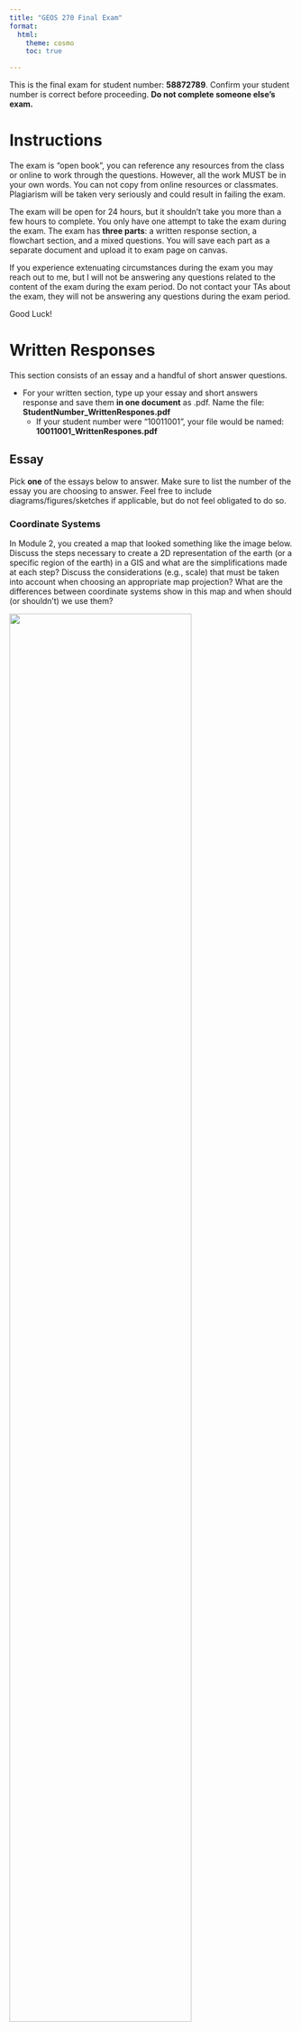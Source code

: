 ```yaml
---
title: "GEOS 270 Final Exam"
format:
  html:
    theme: cosmo
    toc: true

---
```



This is the final exam for student number: **58872789**.  Confirm your student number is correct before proceeding.  **Do not complete someone else's exam.** 


# Instructions

The exam is "open book", you can reference any resources from the class or online to work through the questions. However, all the work MUST be in your own words. You can not copy from online resources or classmates. Plagiarism will be taken very seriously and could result in failing the exam.

The exam will be open for 24 hours, but it shouldn't take you more than a few hours to complete.  You only have one attempt to take the exam during the exam.  The exam has **three parts**: a written response section, a flowchart section, and a mixed questions.  You will save each part as a separate document and upload it to exam page on canvas.

If you experience extenuating circumstances during the exam you may reach out to me, but I will not be answering any questions related to the content of the exam during the exam period. Do not contact your TAs about the exam, they will not be answering any questions during the exam period.

Good Luck!


# Written Responses

This section consists of an essay and a handful of short answer questions.

* For your written section, type up your essay and short answers response and save them **in one document** as .pdf.  Name the file: **StudentNumber_WrittenRespones.pdf**
    * If your student number were "10011001", your file would be named: **10011001_WrittenRespones.pdf**


## Essay

Pick **one** of the essays below to answer.  Make sure to list the number of the essay you are choosing to answer.  Feel free to include diagrams/figures/sketches if applicable, but do not feel obligated to do so.



### Coordinate Systems

In Module 2, you created a map that looked something like the image below. Discuss the steps necessary to create a 2D representation of the earth (or a specific region of the earth) in a GIS and what are the simplifications made at each step?  Discuss the considerations (e.g., scale) that must be taken into account when choosing an appropriate map projection?  What are the differences between coordinate systems show in this map and when should (or shouldn't) we use them?

![](images/Coordinate_System_Comparison.png){width=80%}








### Data Models

In Module 4, you assessed the relationship between housing cost and vegetation cover and created a map that looked something like the image below.  Discuss the key differences between raster and vector data; what type(s) of phenomena they are best suited to represent, and what does the term 'resolution' describe in the context of these data models, and how is resolution related to, and different from, the concept of scale?  How did you make use of both raster and vector data to investigate the relationship between housing cost and vegetation cover in Vancouver?

![](images/Van_NDVI_Map.png){width=80%}








## Short Answer

You can answer these questions briefly in sentence or bullet point format.




### Autocorrelation

What is spatial auto-correlation and what are two analysis tools we covered that use spatial auto-correlation create a continuous field from discrete point observations?









### Vector Tools

Compare and contrast the clip and intersect tools.  Which of these tools (clip or intersect) did we use to identify the population at risk from a Tsunami in Port Alberni?  Could we have used the other tool (clip or intersect) instead?





### Select by Attribute

The table below contains a list records for different trees in an area.  The select by attribute tool can be used to query records in a table. For example, if I needed to find all the maple trees , I could select:\n\n<p><strong>Where:</strong> Species = Maple</p>




How would you use the select by attribute tool in ArcGIS Pro to select all the dogwood and pine trees over 5 m tall from the table above? Write out the query as it would be structured in the select by attribute tool, you can see the text above for a hint on how to format your answer. How many records would your query return?


|   A   | B | C |
|-------|--:|--:|
|Dogwood|  5| 50|
|Dogwood|  6| 75|
|Pine   | 20| 35|
|Pine   | 25| 45|
|Oak    | 10| 30|
|Maple  | 35| 60|







### File Size vs. Resolution
    
You have two raster images that cover the exact same area (same extent).  Raster image 'A' is a DEM (one band) and a cell size of 100 m.  Raster image 'B' is an RGB color image (three bands) and a cell size of 25 m.  If raster A has a file size of 10 mb (megabytes), what is the approximate file size of layer B in mb?",







# Flowchart 

Create a flow chart to represent the analysis steps you would need to conduct to answer the following question. Either draw your flowchart by hand, use this [online tool](https://app.diagrams.net/), or use another software package (eg. power point, etc.) and upload it here. Use appropriate symbology to differentiate between layers (inputs/ intermediate layers /outputs) and processes and use arrows to connect them. You can include a written response as well to further explain steps/choices in your model if you wish.

* Save the file as either a .pdf, png, or jpg and name it as follows: **StudentNumber_Flowchart.pdf**
  * If your student number were "10011001", your file would be named: **10011001_FlowChart.pdf**, **10011001_FlowChart.png**, or **10011001_FlowChart.jpg**, depending on the file type you chose.
* Make sure to upload the flowchart as a separate file.  Do not include it in your written answers or it **will not be marked**.



### Locations for an Ecotourism Resort

An investor wishes to develop a new eco-tourism resort for wildlife sightseeing in Northern BC. You have been hired as a GIS consultant to identify several candidate areas for building the resort. The ideal location must meet the following criteria:

* Within 50 km of an air strip, but more than 15 km from one.
* Within wolf, grizzly bear, and caribou's geographic ranges.
* On privately owned land (i.e. not First Nations or Government).
* Within low slope areas (slope < 5%).
* Below 2000m elevation.

You have the following data to work with. Create a flowchart to show how you would go about identifying potential resort locations.



|     A      |   B   | C  |         D          |                            E                             |
|------------|-------|----|--------------------|----------------------------------------------------------|
|Airstrips   |Points |.csv|WGS 1984            |Locations of existing air strips                          |
|DEM         |Raster |.tif|BC Albers Equal Area|Elevation                                                 |
|Wolf        |Polygon|.shp|BC Albers Equal Area|Wolf Population Range                                     |
|Bear        |Polygon|.shp|BC Albers Equal Area|Grizzly Population RangeBlack Bear Population Range       |
|Caribou     |Polygon|.shp|BC Albers Equal Area|Caribou Population Range                                  |
|Land Parcels|Polygon|.shp|BC Albers Equal Area|Land Ownership Type(First Nations / Government / Private) |







# Mixed Questions

For these questions, download the answer sheet for your exam, which can be found [here](https://github.com/GEOS270/FinalExam/raw/main/sheets/0_AnswerSheet.zip).  

* It is **very important** make sure the file is named and formatted properly **before** you upload it.  
    * It should be formatted as follows: **StudentNumber_AnswerSheet.csv** .  
    * If your student number were "10011001", your file would be named: **10011001_AnswerSheet.csv**
  
* **Do not** upload the answer sheet as a .numbers, .xls, or any other type of file.   Only upload a .csv file for your answer sheet.
    * Canvas will convert .numbers, .xls, etc to a .pdf and which cannot be graded automatically.  
    * Answer sheets that cannot be graded automatically will incur a significant penalty.

* The answer sheet file is already named and formatted properly for you, but if you accidentally save in a different format need help exporting a .csv file, you can refer to the following instructions:
    * For the [Numbers](https://support.apple.com/en-ca/guide/numbers/tan3b922d4ad/mac) application on a Mac 
    * For [Excel](https://support.microsoft.com/en-au/office/save-a-workbook-to-text-format-txt-or-csv-3e9a9d6c-70da-4255-aa28-fcacf1f081e6) on Windows.





## Matching

Match the numbered items to the values from the answer bank.  Some answers may be used more than once.  Only type the letter corresponding to you choice on your answer sheet.  **Do not** type out the full word, only type the letter corresponding to the answer.  Answers are not case sensitive.

**1**	
Match the following data to their corresponding measurement scale:

Answer Bank: **a** Ratio	**b** Interval	**c** Nominal	**d** Ordinal	

 * **1.0**	
Monthly Income


 * **1.1**	
Temperature (Celsius)


 * **1.2**	
Colors


 * **1.3**	
Age


 * **1.4**	
Colors


 * **1.5**	
Dog Size (Small/Medium/Large)


 * **1.6**	
Monthly Income


 * **1.7**	
Tree Species




## Fill in the Blanks

Enter the words or phrases that best complete the statement.  Blanks are labelled with with an numeric code in brackets (e.g., [11.1]) which has a corresponding slot in your answer sheet.  Spelling does not need to be exact, but **make sure** to type out acronyms/abbreviations. For example, if the answer is *Geographic Information Science* but you entered **GIS**, your answer will be marked as incorrect.

**2**	
[  <sub>2.0</sub>  ] is the process of assigning spatial [  <sub>2.1</sub>  ] to images like scanned historical maps.

**3**	
[  <sub>3.0</sub>  ] is a branch of [  <sub>3.1</sub>  ] that deals with the nature of right and wrong.

**4**	
The [  <sub>4.0</sub>  ] arises when we aggregate individual data values into larger [  <sub>4.1</sub>  ] with arbitrary boundaries.

**5**	
Random sampling is a/an [  <sub>5.0</sub>  ] method for collecting spatial information.  Stratified random sampling and cluster sampling are [  <sub>5.1</sub>  ] methods for collecting spatial information that are designed to help address some of the downsides of random sampling.

**6**	
An attribute [  <sub>6.0</sub>  ] contains non-spatial data, that is linked to spatial data using an [  <sub>6.1</sub>  ].

**7**	
Resolution is a branch of your [  <sub>7.0</sub>  ], scale is a property of your [  <sub>7.1</sub>  ].

**8**	
Ptolemy's Geographia is the first known example of a(n) [  <sub>8.0</sub>  ]. It consisted of eight volumes and a [  <sub>8.1</sub>  ] world map.



## Multiple Choice

Type the letter corresponding to you choice on your answer sheet.  **Do not** type out the full word, only type the letter corresponding to the answer.  Answers are not case sensitive.

**9.0**	
These chart/plots are best suited for showing the frequency distribution of a discrete variable

* **a** Scatter Plots
* **b** Bar Charts
* **c** Box Plots
* **d** Line Charts
* **e** Histograms


**10.0**	
When making a map of global population density, you should use this type of projection to ensure accurate calculations:

* **a** Equidistant Azimuthal
* **b** Conformal Conic
* **c** Conformal Cylindrical
* **d** Universal Transverse Mercator
* **e** Equal Area


**11.0**	
This type of analysis lets us look at the relationship one variable has with another.

* **a** Linear Regression
* **b** Natural Breaks Classification
* **c** Random Forest
* **d** Line Plotting
* **e** R2 Scoring


**12.0**	
Dr. John Snow's analysis of the 1854 cholera outbreak in London was a foundational study in the field of:

* **a** Epidemiology
* **b** Ecology
* **c** Cartography
* **d** Epistemology
* **e** GIS


**13.0**	
These chart/plots are best suited for showing the distribution of a continuous variable:

* **a** Scatter Plots
* **b** Bar Charts
* **c** Box Plots
* **d** Line Charts
* **e** Histograms


**14.0**	
Map Rock is a 12,000-year stone engraving that that shows a map of which river?

* **a** Fraser River
* **b** Murray Darling River
* **c** Snake River
* **d** Nile River
* **e** Dyje River


**15.0**	
This issue arises when we assume we can take data presented in aggregate and aggregate it again at a higher level.

* **a** Extrapolation Error
* **b** Ecological Fallacy
* **c** Modifiable Aerial Unit Problem
* **d** Aggregation Error
* **e** Atomistic Fallacy




## True False

Type the letter corresponding to you choice on your answer sheet.  **Do not** type out the full word, only type the letter corresponding to the answer.  Answers are not case sensitive.

**16.0**	
Cartography originated in Europe.

* **a** True
* **b** False


**17.0**	
Tobler's law applies to spatial patterns, but it does not apply to temporal patterns.

* **a** False
* **b** True


**18.0**	
Everything is related to everything else, but farther things are more closely related than nearer things.

* **a** True
* **b** False


**19.0**	
K-means is a type of unsupervised classification method.

* **a** True
* **b** False


**20.0**	
The first computer based geographic information system was invented in the United States.

* **a** False
* **b** True


